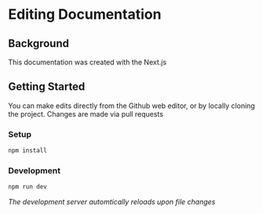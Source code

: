 # Editing Documentation

## Background

This documentation was created with the Next.js

## Getting Started

You can make edits directly from the Github web editor, or by locally cloning the project. Changes are made via pull requests

### Setup

```bash
npm install
```

### Development

```bash
npm run dev
```

_The development server automtically reloads upon file changes_
